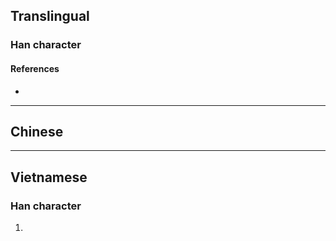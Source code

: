 {{character info/new}}
==Translingual==

===Han character===
{{Han char|rn=32|rad=土|as=04|sn=7|four=|canj=AG|ids=⿱日土}}

====References====
* {{Han ref|kx=0224.200|dkj=04904|dj=0459.080|hdz=10422.160|uh=573C|ud=22332}}

----

==Chinese==
{{zh-see|涅|v}}

----

==Vietnamese==

===Han character===
{{vi-hantu|niết|rs=土04}}

# {{defn|lang=vi|sort=土04}}